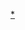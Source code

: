 {{Navbox
|name = 脂蛋白代谢
|title = [[脂类]]：[[脂蛋白]]代谢
|state = {{{state|}}}
|bodyclass = hlist
| titlestyle = background:#e7dcc3
| groupstyle = background-color: AntiqueWhite

|group1 = [[载脂蛋白]]
|list1 =
* APOA
** [[载脂蛋白A1|1]]
** {{le|载脂蛋白A2|Apolipoprotein A-II|2}}
** {{le|载脂蛋白A4|APOA4|4}}
** {{le|载脂蛋白A5|APOA5|5}}
* [[载脂蛋白B|APOB]]
* APOC
** [[载脂蛋白C1|1]]
** {{le|载脂蛋白C2|Apolipoprotein C-II|2}}
** {{le|载脂蛋白C3|Apolipoprotein C-III|3}}
** {{le|载脂蛋白C4|Apolipoprotein C-IV|4}}
* {{le|载脂蛋白D|Apolipoprotein D|APOD}}
* {{le|载脂蛋白E|Apolipoprotein E|APOE}}
* {{le|载脂蛋白H|Apolipoprotein H|APOH}}
* {{le|血清淀粉样蛋白A|Serum amyloid A|SAA}}
** {{le|血清淀粉样蛋白A1|Serum amyloid A1|SAA1}}

|group2 = [[脂蛋白]]
|list2 ={{Navbox|subgroup
  | groupstyle = background-color: AntiqueWhite

  | group1 = [[三酸甘油酯]]輸送
  | list1  = 
* [[乳糜微粒]]
* [[极低密度脂蛋白|VLDL]]

  | group2 = [[膽固醇]]、[[膽固醇酯]]輸送
  | list2  = 
* {{le|中间密度脂蛋白|Intermediate-density lipoprotein|IDL}}
* [[低密度脂蛋白|LDL]]
* {{le|脂蛋白（a）|Lipoprotein(a)|Lp(a)}}
* [[高密度脂蛋白|HDL]]
* {{le|殘粒樣脂蛋白膽固醇|Remnant cholesterol}}
}}

|group3 = 细胞外[[酶]]
|list3 =
* {{le|卵磷脂胆固醇酰基转移酶|Lecithin–cholesterol acyltransferase|LCAT}}
* {{le|肝脂酶|Hepatic lipase|LIPC}}
* {{le|脂蛋白脂肪酶|Lipoprotein lipase|LPL}}

|group4 = {{le|植物性脂轉移蛋白|Plant lipid transfer proteins|脂转移蛋白}}
|list4 = 
* {{le|胆固醇酯转移蛋白|Cholesteryl ester transfer protein|CETP}}
* {{le|微粒体甘油三酯转运蛋白|Microsomal triglyceride transfer protein|MTTP}}
* {{le|磷脂转移蛋白|Phospholipid transfer protein|PLTP}}

|group5 = [[細胞表面受體]]
|list5 = {{Navbox|subgroup
  | groupstyle = background-color: AntiqueWhite

  | group1 = 高密度脂蛋白
  | list1  = 
* {{le|SCARB1}}

  | group2 = 中密度脂蛋白
  | list2  = 
* {{le|脂蛋白受体相关蛋白|Lipoprotein receptor-related protein|LRP}}
** {{le|LRP1}}
** {{le|LRP1B}}
** {{le|LRP2}}
** {{le|LRP3}}
** {{le|低密度脂蛋白受体相关蛋白4|Low-density lipoprotein receptor-related protein 4|LRP4}}
** {{le|LRP5}}
** [[LRP5L]]
** {{le|LRP6}}
** {{le|低密度脂蛋白受体相关蛋白8|Low-density lipoprotein receptor-related protein 8|LRP8}}
** {{le|LRP10}}
** {{le|LRP11}}
** [[LRP12]]

  | group3 = 低密度脂蛋白
  | list3  = 
* [[低密度脂蛋白受體|LDLR]]
* {{le|低密度脂蛋白受体相关蛋白关联蛋白|LDL-receptor-related protein-associated protein|LRPAP1}}
}}

|group6 = {{le|ATP结合盒载体|ATP-binding cassette transporter}}
|list6 =
* {{le|ABCA1}}
* {{le|ABCG5}}
* {{le|ABCG8}}

 | belowstyle = background: transparent; padding: 0px;
 | below ={{Metabolic navs}}
}}<noinclude>
[[Category:脂蛋白|*]]
[[Category:脂类代谢途径模板|{{PAGENAME}}]]
</noinclude>